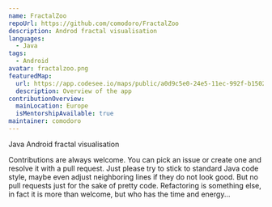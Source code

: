 ```yaml
---
name: FractalZoo
repoUrl: https://github.com/comodoro/FractalZoo
description: Androd fractal visualisation
languages:
  - Java
tags:
  - Android
avatar: fractalzoo.png
featuredMap:
  url: https://app.codesee.io/maps/public/a0d9c5e0-24e5-11ec-992f-b1502cc33c49
  description: Overview of the app
contributionOverview:
  mainLocation: Europe
  isMentorshipAvailable: true
maintainer: comodoro
---
```


<Overview>

Java Android fractal visualisation

</Overview>

<Contributing>

Contributions are always welcome. You can pick an issue or create one
and resolve it with a pull request. Just please try to stick to standard
Java code style, maybe even adjust neighboring lines if they do not look
good. But no pull requests just for the sake of pretty code. Refactoring
is something else, in fact it is more than welcome, but who has the time
and energy...

</Contributing>
